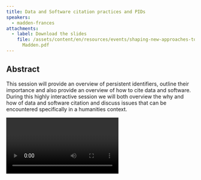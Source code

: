 ```yaml
---
title: Data and Software citation practices and PIDs
speakers:
  - madden-frances
attachments:
  - label: Download the slides
    file: /assets/content/en/resources/events/shaping-new-approaches-to-data-management-in-arts-and-humanities/sessions/2/3.1
      Madden.pdf
---
```

## Abstract

This session will provide an overview of persistent identifiers, outline their importance and also provide an overview of how to cite data and software. During this highly interactive session we will both overview the why and how of data and software citation and discuss issues that can be encountered specifically in a humanities context.

<Video provider="youtube" id="rloVDjE-PO4">
  Frances Madden - Data and Software Citation Practices and PIDs
</Video>
